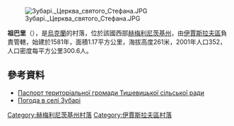[[Image:Зубарі._Церква_святого_Стефана.JPG|right]]

{{coord|50|3|18|N|26|55|54|E|scale:100000|display=title}}

'''祖巴里'''（{{lang-uk|Зубарі}}），是[[烏克蘭|烏克蘭]]的村落，位於該國西部[[赫梅利尼茨基州|赫梅利尼茨基州]]，由[[伊賈斯拉夫區|伊賈斯拉夫區]]負責管轄，始建於1581年，面積1.17平方公里，海拔高度261米，2001年人口352，人口密度每平方公里300.6人。

==參考資料==
* [http://www.oblrada.km.ua/map/iztyshsilra.php Паспорт територіальної громади Тишевицької сільської ради]{{dead link|date=2018年4月 |bot=InternetArchiveBot |fix-attempted=yes }}
* [http://weather.in.ua/ua/hmel'nickaja/9201 Погода в селі Зубарі] {{Wayback|url=http://weather.in.ua/ua/hmel%27nickaja/9201 |date=20111220163645 }}

{{DEFAULTSORT:Зубарі}}
[[Category:赫梅利尼茨基州村落|Category:赫梅利尼茨基州村落]]
[[Category:伊賈斯拉夫區村落|Category:伊賈斯拉夫區村落]]


{{Khmelnytskyi-geo-stub}}